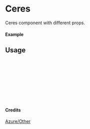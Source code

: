 
<Meta of={Ceres} title="Azure/Other/Ceres" />

# Ceres

Ceres component with different props.

#### Example

<Canvas of={Ceres.Primary} />

## Usage

```ts
import { Ceres } from "yadl-ui";

const Example = () => {
  return (
      <Ceres />
  );
};

export default Example;
```

#### Credits
[Azure/Other](https://learn.microsoft.com/en-us/azure/architecture/icons/)
